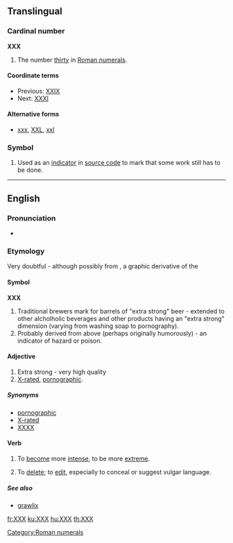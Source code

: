 {{also|xxx|.xxx}}
==Translingual==

===Cardinal number===
'''XXX'''

# The number [[thirty]] in [[Roman numerals]].

====Coordinate terms====
* Previous: [[XXIX]]
* Next: [[thirty-one|XXXI]]

====Alternative forms====
* [[xxx]], [[XXL]], [[xxl]]

===Symbol===
{{infl|mul|symbol}}

# {{computing}} Used as an [[indicator]] in [[source code]] to mark that some work still has to be done.

[[Category:Roman numerals]]

----

==English==

===Pronunciation===
* {{IPA|[ʔɛksʔɛksʔɛks]}}

===Etymology===
Very doubtful - although possibly from {{term|X}}, a graphic derivative of the {{term|skull and crossbones||indicator of death}}

====Symbol====
{{rfc-level|Symbol at L4+ not in L3 Ety section|lang=en}}
'''XXX'''

# Traditional brewers mark for barrels of "extra strong" beer - extended to other alcholholic beverages and other products having an "extra strong" dimension (varying from washing soap to pornography).
# Probably derived from above (perhaps originally humorously) - an indicator of hazard or poison.

====Adjective====
{{en-adj}}

# Extra strong - very high quality
# [[X-rated]], [[pornographic]].

=====Synonyms=====
* [[pornographic]]
* [[X-rated]]
* [[XXXX]]

====Verb====
{{en-verb|es}}

# {{rfv-sense}} {{slang}} To [[become]] more [[intense]], to be more [[extreme]].
# To [[delete]]; to [[edit]], especially to conceal or suggest vulgar language.

=====See also=====
* [[grawlix]]

[[fr:XXX]]
[[ku:XXX]]
[[hu:XXX]]
[[th:XXX]]